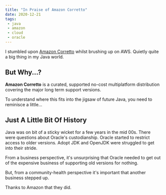 ```yaml
---
title: "In Praise of Amazon Corretto"
date: 2020-12-21
tags:
 - java
 - amazon
 - cloud
 - oracle
---
```



I stumbled upon <a href='https://aws.amazon.com/corretto/'>Amazon Corretto</a>
whilst <GatsbyLink to='/lifelong-learning/aws'>brushing up on AWS</GatsbyLink>. Quietly quite a big thing in my
Java world.

## But Why...?

**Amazon Corretto** is a curated, supported no-cost multiplatform distribution covering the major long term support
versions.

To understand where this fits into the jigsaw of future Java, you need to reminisce a little...

## Just A Little Bit Of History

Java was on bit of a sticky wicket for a few years in the mid 00s. There were questions about Oracle's custodianship.
Oracle started to restrict access to older versions. Adopt JDK and OpenJDK were struggled to get into their stride.

From a business perspective, it's unsurprising that Oracle needed to get out of the expensive business of supporting
old versions for nothing.

But, from a community-health perspective it's important that another business stepped up.

Thanks to Amazon that they did.